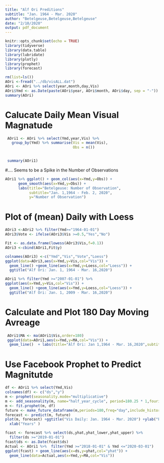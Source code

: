 ```yaml
---
title: "Alf Ori Preditions"
subtitle: "Jan. 1964 - Mar. 2020"
author: "Betelgeuse,Betelgeuse,Betelgeuse"
date: "2/10/2020"
output: pdf_document
---
```


```r
knitr::opts_chunk$set(echo = TRUE)
library(tidyverse)
library(data.table)
library(lubridate)
library(plotly)
library(prophet)
library(forecast)
```
```r
rm(list=ls())
AOri <-fread("../db/visALL.dat")
AOri <- AOri %>% select(year,month,day,Vis)
AOri$Ymd <- as.Date(paste(AOri$year, AOri$month, AOri$day, sep = "-")) 
summary(AOri)
```

# Calucate Daily Mean Visual Magnatude
```r
 AOri1 <- AOri %>% select(Ymd,year,Vis) %>%
   group_by(Ymd) %>% summarise(Vis = mean(Vis),
                               Obs = n())
                                          

 summary(AOri1)
```

#.... Seems to be a Spike in the Number of Observations
```r
AOri1 %>% ggplot() + geom_col(aes(x=Ymd,y=Obs)) + 
      geom_smooth(aes(x=Ymd,y=Obs)) +
      labs(title="Betelgeuse: Number of Observation",
           subtitle="Jan. 1,1964 - Feb. 2, 2020",
           y="Number of Observation")
```


# Plot of (mean) Daily with Loess 
```r
AOri3 <-AOri2 %>% filter(Ymd>="1964-01-01")
AOri3$Vote <- ifelse(AOri3$Vis >=0.5,"Yes","No")

Fit <- as.data.frame(lowess(AOri3$Vis,f=0.1))
AOri3 <-cbind(AOri1,Fit$y)

colnames(AOri3) <-c("Ymd","Vis","Vote","Loess")
ggplot(data=AOri3,aes(x=Ymd,y=Vis,col="Vis")) +
  geom_line() +geom_line(aes(x=Ymd,y=Loess,col="Loess")) + 
  ggtitle("Alf Ori: Jan. 1, 1964 - Mar. 16,2020") 
```
```r
AOri1 %>% filter(Ymd >="2007-01-01") %>%
ggplot(aes(x=Ymd,y=Vis,col="Vis")) +
  geom_line() +geom_line(aes(x=Ymd,y=Loess,col="Loess")) + 
  ggtitle("Alf Ori: Jan. 1, 2009 - Mar. 16,2020") 
```

# Calculate and Plot 180 Day Moving Avreage
```r
 AOri1$MA <- ma(AOri1$Vis,order=180)
 ggplot(data=AOri1,aes(x=Ymd,y=MA,col="Vis")) +
  geom_line()  + labs(title="Alf Ori: Jan 1,1964 - Mar. 16,2020",subtitle="180 Day Moving Average",y="Visual Magnitude") +geom_hline(yintercept = 0.67)
```

# Use Facebook Prophet to Predict Magnitutde
```r
df <- AOri1 %>% select(Ymd,Vis)
colnames(df) <- c("ds","y")
m <- prophet(seasonality.mode="multiplicative")
m <- add_seasonality(m, name="half_year_cycle", period=180.25 * 1,fourier.order=5)
m <- fit.prophet(m, df)
future <- make_future_dataframe(m,periods=180,freq="day",include_history = TRUE)
forecast <- predict(m, future)
plot(m, forecast) +ggtitle("Vis Daily: Jan. 1964 - Mar. 2020") +ylab("Predicted Days w/ Vis") +
  xlab("Years" ) 
```
```r
fcast <- forecast %>% select(ds,yhat,yhat_lower,yhat_upper) %>%
  filter(ds >="2019-01-01")
fcast$ds <- as.Date(fcast$ds)
Actual <- AOri1 %>%  filter(Ymd >="2018-01-01" & Ymd <="2020-03-01")
ggplot(fcast) + geom_line(aes(x=ds,y=yhat,col="yhat")) +
  geom_line(data=Actual,aes(x=Ymd,y=MA,col="Vis"))
```


